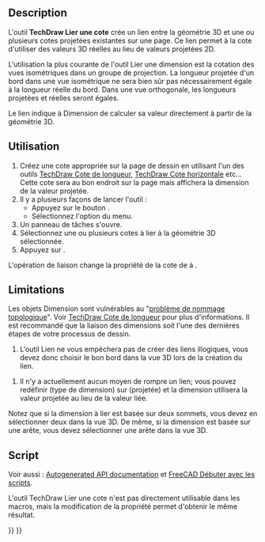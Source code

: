 <languages/>

{{Docnav/fr
|
|
|[[TechDraw_Workbench/fr|Atelier TechDraw]]
|IconL=
|IconR=
|IconC=Workbench_TechDraw.svg
}}

{{VeryImportantMessage|Cet outil est obsolète, il n'est pas disponible dans la version 1.1 et les versions ultérieures.<br>
L'outil [[TechDraw_DimensionRepair/fr|TechDraw Réparation des cotes]] doit être utilisé à la place pour modifier les références 2D et 3D.}}

{{GuiCommand/fr
|Name=TechDraw LinkDimension
|Name/fr=TechDraw Lier une cote
|MenuLocation=TechDraw → Dimensions →  Lier une cote à une géométrie 3D
|Workbenches=[[TechDraw_Workbench/fr|TechDraw]]
|SeeAlso=[[TechDraw_View/fr|TechDraw Vue]], [[TechDraw_ProjectionGroup/fr|TechDraw Groupe de projection]]
}}

==Description==

L'outil '''TechDraw Lier une cote''' crée un lien entre la géométrie 3D et une ou plusieurs cotes projetées existantes sur une page. Ce lien permet à la cote d'utiliser des valeurs 3D réelles au lieu de valeurs projetées 2D.

L'utilisation la plus courante de l'outil Lier une dimension est la cotation des vues isométriques dans un groupe de projection. La longueur projetée d'un bord dans une vue isométrique ne sera bien sûr pas nécessairement égale à la longueur réelle du bord. Dans une vue orthogonale, les longueurs projetées et réelles seront égales.

Le lien indique à Dimension de calculer sa valeur directement à partir de la géométrie 3D.

<span id="Usage"></span>
==Utilisation==

# Créez une cote appropriée sur la page de dessin en utilisant l'un des outils [[TechDraw_LengthDimension/fr|TechDraw Cote de longueur]], [[TechDraw_HorizontalDimension/fr|TechDraw Cote horizontale]] etc... Cette cote sera au bon endroit sur la page mais affichera la dimension de la valeur projetée.
# Il y a plusieurs façons de lancer l'outil :
#* Appuyez sur le bouton {{Button|[[Image:TechDraw_LinkDimension.svg|16px]] [[TechDraw_LinkDimension/fr|Lier une cote à une géométrie 3D]]}}.
#* Sélectionnez l'option {{MenuCommand|TechDraw → Dimensions → [[Image:TechDraw_LinkDimension.svg|16px]]  Lier une cote à une géométrie 3D}} du menu.
# Un panneau de tâches s'ouvre.
# Sélectionnez une ou plusieurs cotes à lier à la géométrie 3D sélectionnée.
# Appuyez sur {{Button|OK}}.

L'opération de liaison change la propriété {{PropertyData|MeasureType}} de la cote de {{incode|Projected}} à {{incode|True}}.

==Limitations==

Les objets Dimension sont vulnérables au "[[Topological_naming_problem/fr|problème de nommage topologique]]". Voir [[TechDraw_LengthDimension/fr|TechDraw Cote de longueur]] pour plus d'informations. Il est recommandé que la liaison des dimensions soit l'une des dernières étapes de votre processus de dessin.

# L'outil Lien ne vous empêchera pas de créer des liens illogiques, vous devez donc choisir le bon bord dans la vue 3D lors de la création du lien.

# Il n'y a actuellement aucun moyen de rompre un lien;  vous pouvez redéfinir {{PropertyData/fr|MeasureType}} (type de dimension) sur {{incode|Projected}}(projetée) et la dimension utilisera la valeur projetée au lieu de la valeur liée.

Notez que si la dimension à lier est basée sur deux sommets, vous devez en sélectionner deux dans la vue 3D. De même, si la dimension est basée sur une arête, vous devez sélectionner une arête dans la vue 3D.

<span id="Scripting"></span>
==Script==

Voir aussi : [https://freecad.github.io/SourceDoc/ Autogenerated API documentation] et [[FreeCAD_Scripting_Basics/fr|FreeCAD Débuter avec les scripts]].

L'outil TechDraw Lier une cote n'est pas directement utilisable dans les macros, mais la modification de la propriété {{PropertyData|References 3D}} permet d'obtenir le même résultat.


{{Docnav/fr
|
|
|[[TechDraw_Workbench/fr|Atelier TechDraw]]
|IconL=
|IconR=
|IconC=Workbench_TechDraw.svg
}}

{{TechDraw_Tools_navi{{#translation:}}}}
{{Userdocnavi{{#translation:}}}}